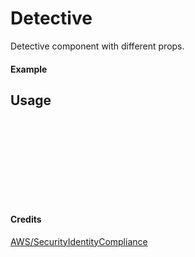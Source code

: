 
<Meta of={Detective} title="AWS/SecurityIdentityCompliance/Detective" />

# Detective

Detective component with different props.

#### Example

<Canvas of={Detective.Primary} />

## Usage

```ts
import { Detective } from "yadl-ui";

const Example = () => {
  return (
      <Detective />
  );
};

export default Example;
```

#### Credits
[AWS/SecurityIdentityCompliance](https://aws-icons.com/)
